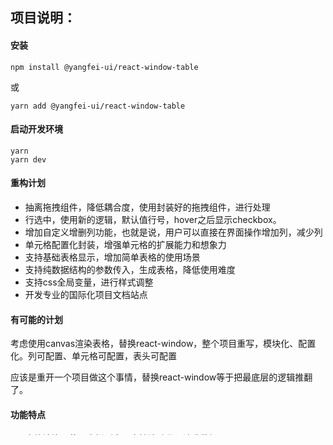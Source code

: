
<Meta title="react-window-table" />

## 项目说明：

#### 安装

```shell
npm install @yangfei-ui/react-window-table
```

或

```shell
yarn add @yangfei-ui/react-window-table
```

#### 启动开发环境

```shell
yarn
yarn dev
```

#### 重构计划

- 抽离拖拽组件，降低耦合度，使用封装好的拖拽组件，进行处理
- 行选中，使用新的逻辑，默认值行号，hover之后显示checkbox。
- 增加自定义增删列功能，也就是说，用户可以直接在界面操作增加列，减少列
- 单元格配置化封装，增强单元格的扩展能力和想象力
- 支持基础表格显示，增加简单表格的使用场景
- 支持纯数据结构的参数传入，生成表格，降低使用难度
- 支持css全局变量，进行样式调整
- 开发专业的国际化项目文档站点

#### 有可能的计划

考虑使用canvas渲染表格，替换react-window，整个项目重写，模块化、配置化。列可配置、单元格可配置，表头可配置

应该是重开一个项目做这个事情，替换react-window等于把最底层的逻辑推翻了。

#### 功能特点

- 表格渲染，使用虚拟列表，支持滚动分页请求数据。
- 滚动分页的触发位置，支持自定义。
- 每个表头的单元格，自定义渲染
- 每个列的单元格，自定义单独渲染, 函数渲染，返回参数：行数据、行索引。
- 支持排序组件，自定义渲染，多列排序，支持主动开启关闭。
- 支持筛选组件，自定义渲染，多列筛选，支持主动开启关闭。
- 表头宽度，可拖拽，支持自定义默认宽度, 支持关闭拖拽
- 表格支持，行在滚动的时候，渲染不一样的内容
- 表格行高，表头行高，都支持自定义高度
- 文字布局，支持设置，左对齐和居中对齐
- 支持表头行的样式自定义
- 支持表格行的样式自定义，使用函数渲染，返回参数：行索引。
- 表头列的顺序支持拖拽变更，支持开关该功能
- 支持行选中，行反选，全部选中，全部反选。支持主动启用关闭该功能。
- 支持分别或同时锁定左右 n 列，传参数生效。
- 表格支持，顶部 n 列锁定，传参数生效。
- 支持自定义空态图渲染，传参数生效。
- 表格支持多行标题，传参数生效。（注: 多行之间的列存在上下级的树形关系，列拖拽不能跨越父分支）。
- 表格支持行点击事件，传参数生效。
- 支持分组展示，需要自己在外部定义渲染逻辑。


